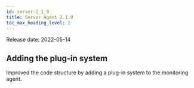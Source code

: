 ```yaml
---
id: server-2_1_9
title: Server Agent 2.1.9
toc_max_heading_level: 2
---
```


Release date: 2022-05-14

## Adding the plug-in system

Improved the code structure by adding a plug-in system to the monitoring agent.
